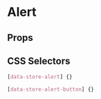 

# Alert

<Canvas>
  <Story id="molecules-alert--alert" />
</Canvas>

## Props

<ArgsTable of={Alert} />

## CSS Selectors

```css
[data-store-alert] {}

[data-store-alert-button] {}
```
